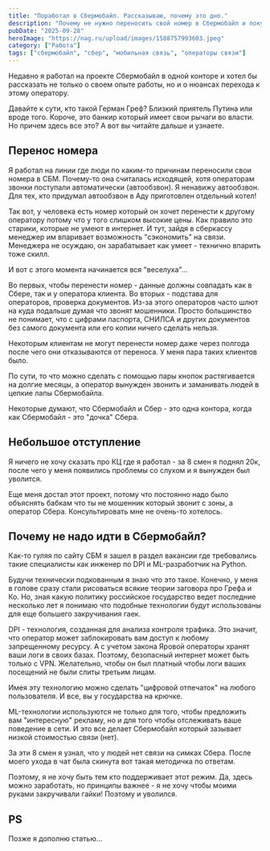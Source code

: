 ```yaml
---
title: "Поработал в Сбермобайл. Рассказываю, почему это дно."
description: "Почему не нужно переносить свой номер в Сбермобайл и покупать у них симки."
pubDate: "2025-09-28"
heroImage: "https://nag.ru/upload/images/1588757993603.jpeg"
category: ["Работа"]
tags: ["сбермобайл", "сбер", "мобильная связь", "операторы связи"]
---
```


Недавно я работал на проекте Сбермобайл в одной конторе и хотел бы рассказать не только о своем опыте работы, но и о нюансах перехода к этому оператору.

Давайте к сути, кто такой Герман Греф? Близкий приятель Путина или вроде того. Короче, это банкир который имеет свои рычаги во власти. Но причем здесь все это? А вот вы читайте дальше и узнаете.

## Перенос номера

Я работал на линии где люди по каким-то причинам переносили свои номера в СБМ. Почему-то она считалась исходящей, хотя операторам звонки поступали автоматически (автообзвон). Я ненавижу автообзвон. Для тех, кто придумал автообзвон в Аду приготовлен отдельный котел!

Так вот, у человека есть номер который он хочет перенести к другому оператору потому что у того слишком высокие цены. Как правило это старики, которые не умеют в интернет. И тут, зайдя в сберкассу менеджер им впаривает возможность "сэкономить" на связи. Менеджера не осуждаю, он зарабатывает как умеет - технично впарить тоже скилл.

И вот с этого момента начинается вся "веселуха"...

Во первых, чтобы перенести номер - данные должны совпадать как в Сбере, так и у оператора клиента.
Во вторых - подстава для операторов, проверка документов. Из-за этого операторов часто шлют на куда подальше думая что звонят мошенники. Просто большинство не понимает, что с цифрами паспорта, СНИЛСА и других документов без самого документа или его копии ничего сделать нельзя.

Некоторым клиентам не могут перенести номер даже через полгода после чего они отказываются от переноса. У меня пара таких клиентов было.

По сути, то что можно сделать с помощью пары кнопок растягивается на долгие месяцы, а оператор вынужден звонить и заманивать людей в цепкие лапы Сбермобайла.

Некоторые думают, что Сбермобайл и Сбер - это одна контора, когда как Сбермобайл - это "дочка" Сбера.

## Небольшое отступление

Я ничего не хочу сказать про КЦ где я работал - за 8 смен я поднял 20к, после чего у меня появились проблемы со слухом и я вынужден был уволится.

Еще меня достал этот проект, потому что постоянно надо было объяснять бабкам что ты не мошенник который звонит с зоны, а оператор Сбера. Консультировать мне не очень-то хотелось.

## Почему не надо идти в Сбермобайл?

Как-то гуляя по сайту СБМ я зашел в раздел вакансии где требовались такие специалисты как инженер по DPI и ML-разработчик на Python.

Будучи технически подкованным я знаю что это такое. Конечно, у меня в голове сразу стали рисоваться всякие теории заговора про Грефа и Ко. Но, зная какую политику российское государство ведет последние несколько лет я понимаю что подобные технологии будут использованы для еще большего закручивания гаек.

DPI - технология, созданная для анализа контроля трафика. Это значит, что оператор может заблокировать вам доступ к любому запрещенному ресурсу. А с учетом закона Яровой операторы хранят ваши логи в своих базах. Поэтому, безопасный интернет может быть только с VPN. Желательно, чтобы он был платный чтобы логи ваших посещений не были слиты третьим лицам.

Имея эту технологию можно сделать "цифровой отпечаток" на любого пользователя. И все, вы у государства на крючке.

ML-технологии используются не только для того, чтобы предложить вам "интересную" рекламу, но и для того чтобы отслеживать ваше поведение в сети. И это все делает Сбермобайл который зазывает низкой стоимостью связи (нет).

За эти 8 смен я узнал, что у людей нет связи на симках Сбера. После моего ухода в чат была скинута вот такая методичка по ответам.

Поэтому, я не хочу быть тем кто поддерживает этот режим. Да, здесь можно заработать, но принципы важнее - я не хочу чтобы моими руками закручивали гайки! Поэтому и уволился.

## PS

Позже я дополню статью...
